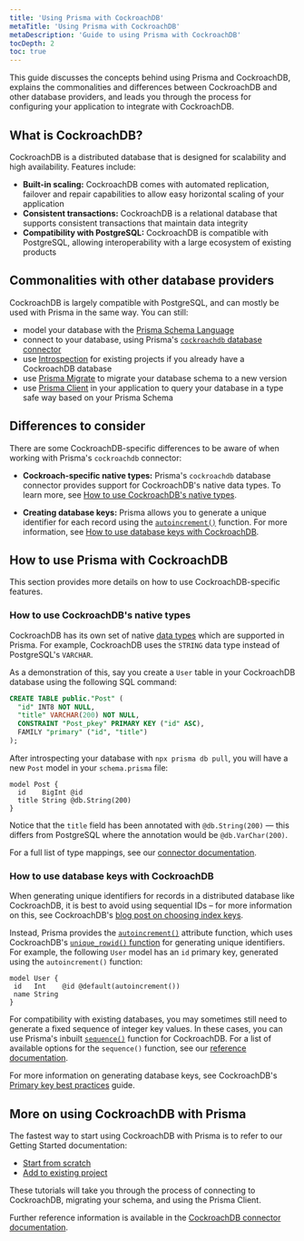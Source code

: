 ```yaml
---
title: 'Using Prisma with CockroachDB'
metaTitle: 'Using Prisma with CockroachDB'
metaDescription: 'Guide to using Prisma with CockroachDB'
tocDepth: 2
toc: true
---
```


<TopBlock>

This guide discusses the concepts behind using Prisma and CockroachDB, explains the commonalities and differences between CockroachDB and other database providers, and leads you through the process for configuring your application to integrate with CockroachDB.

</TopBlock>

## What is CockroachDB?

CockroachDB is a distributed database that is designed for scalability and high availability. Features include:

- **Built-in scaling:** CockroachDB comes with automated replication, failover and repair capabilities to allow easy horizontal scaling of your application
- **Consistent transactions:** CockroachDB is a relational database that supports consistent transactions that maintain data integrity
- **Compatibility with PostgreSQL:** CockroachDB is compatible with PostgreSQL, allowing interoperability with a large ecosystem of existing products

## Commonalities with other database providers

CockroachDB is largely compatible with PostgreSQL, and can mostly be used with Prisma in the same way. You can still:

- model your database with the [Prisma Schema Language](/concepts/components/prisma-schema)
- connect to your database, using Prisma's [`cockroachdb` database connector](/concepts/database-connectors/cockroachdb)
- use [Introspection](/concepts/components/introspection) for existing projects if you already have a CockroachDB database
- use [Prisma Migrate](/concepts/components/prisma-migrate) to migrate your database schema to a new version
- use [Prisma Client](/concepts/components/prisma-client) in your application to query your database in a type safe way based on your Prisma Schema

## Differences to consider

There are some CockroachDB-specific differences to be aware of when working with Prisma's `cockroachdb` connector:

- **Cockroach-specific native types:** Prisma's `cockroachdb` database connector provides support for CockroachDB's native data types. To learn more, see [How to use CockroachDB's native types](#how-to-use-cockroachdbs-native-types).

- **Creating database keys:** Prisma allows you to generate a unique identifier for each record using the [`autoincrement()`](/reference/api-reference/prisma-schema-reference#autoincrement) function. For more information, see [How to use database keys with CockroachDB](#how-to-use-database-keys-with-cockroachdb).

## How to use Prisma with CockroachDB

This section provides more details on how to use CockroachDB-specific features.

### How to use CockroachDB's native types

CockroachDB has its own set of native [data types](https://www.cockroachlabs.com/docs/stable/data-types.html) which are supported in Prisma. For example, CockroachDB uses the `STRING` data type instead of PostgreSQL's `VARCHAR`.

As a demonstration of this, say you create a `User` table in your CockroachDB database using the following SQL command:

```sql copy
CREATE TABLE public."Post" (
  "id" INT8 NOT NULL,
  "title" VARCHAR(200) NOT NULL,
  CONSTRAINT "Post_pkey" PRIMARY KEY ("id" ASC),
  FAMILY "primary" ("id", "title")
);
```

After introspecting your database with `npx prisma db pull`, you will have a new `Post` model in your `schema.prisma` file:

```prisma file=schema.prisma copy
model Post {
  id    BigInt @id
  title String @db.String(200)
}
```

Notice that the `title` field has been annotated with `@db.String(200)` — this differs from PostgreSQL where the annotation would be `@db.VarChar(200)`.

For a full list of type mappings, see our [connector documentation](/concepts/database-connectors/cockroachdb#type-mapping-between-cockroachdb-and-the-prisma-schema).

### How to use database keys with CockroachDB

When generating unique identifiers for records in a distributed database like CockroachDB, it is best to avoid using sequential IDs – for more information on this, see CockroachDB's [blog post on choosing index keys](https://cockroachlabs.com/blog/how-to-choose-db-index-keys).

Instead, Prisma provides the [`autoincrement()`](/reference/api-reference/prisma-schema-reference#autoincrement) attribute function, which uses CockroachDB's [`unique_rowid()` function](https://www.cockroachlabs.com/docs/stable/serial.html) for generating unique identifiers. For example, the following `User` model has an `id` primary key, generated using the `autoincrement()` function:

```prisma file=schema.prisma copy
model User {
 id   Int    @id @default(autoincrement())
 name String
}
```

For compatibility with existing databases, you may sometimes still need to generate a fixed sequence of integer key values. In these cases, you can use Prisma's inbuilt [`sequence()`](/reference/api-reference/prisma-schema-reference#sequence) function for CockroachDB. For a list of available options for the `sequence()` function, see our [reference documentation](/reference/api-reference/prisma-schema-reference#sequence).

For more information on generating database keys, see CockroachDB's [Primary key best practices](https://www.cockroachlabs.com/docs/v21.2/schema-design-table#primary-key-best-practices) guide.

## More on using CockroachDB with Prisma

The fastest way to start using CockroachDB with Prisma is to refer to our Getting Started documentation:

- [Start from scratch](https://www.prisma.io/docs/getting-started/setup-prisma/start-from-scratch/relational-databases-typescript-cockroachdb)
- [Add to existing project](https://www.prisma.io/docs/getting-started/setup-prisma/add-to-existing-project/relational-databases-typescript-cockroachdb)

These tutorials will take you through the process of connecting to CockroachDB, migrating your schema, and using the Prisma Client.

Further reference information is available in the [CockroachDB connector documentation](/concepts/database-connectors/cockroachdb).
